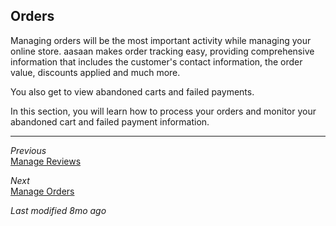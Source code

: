## Orders

Managing orders will be the most important activity while managing your online store. aasaan makes order tracking easy, providing comprehensive information that includes the customer's contact information, the order value, discounts applied and much more.

You also get to view abandoned carts and failed payments.

In this section, you will learn how to process your orders and monitor your abandoned cart and failed payment information.

---

*Previous*  
[Manage Reviews](#)

*Next*  
[Manage Orders](#)

*Last modified 8mo ago*
